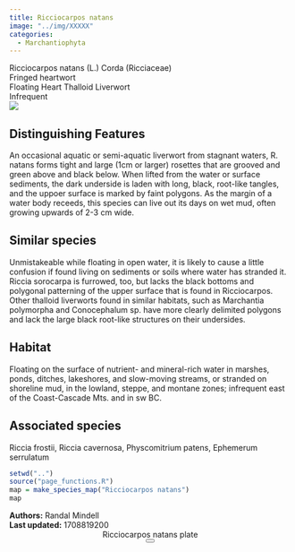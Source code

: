 ```yaml
---
title: Ricciocarpos natans
image: "../img/XXXXX"
categories:
  - Marchantiophyta
---
```


<div class="info-panel">
 <div class="info-top">
  <div class="taxon-scientific"><span class="taxon-name">Ricciocarpos natans</span> <span class="taxon-authority">(L.) Corda</span> <span class="taxon-family">(Ricciaceae)</span></div>
  <div class="taxon-common">Fringed heartwort</div>
 </div>
 <div class="info-bottom">
  <div class="taxon-qnd">Floating Heart Thalloid Liverwort</div>
  <div class="taxon-abundance">Infrequent</div>
 </div>
</div>
<div class="imerss-content-frame">
 <div class="imerss-image-header">
  <div class="imerss-image-holder imerss-column-left" data-toggle="tooltip" style="background-image: url(../img/XXXXX)" title="XXXXX">
  </div>

  <div class="imerss-image-holder imerss-column-right" data-toggle="tooltip" style="background-image: url(../img/XXXXX)" title="XXXXX">
  </div>
 
 </div>
 <div class="imerss-content-lower">
  <div class="imerss-column-left">
  <div class="tab-microscope" data-micromodal-trigger="modal-plate">
  <img src="../img/bryo guide microscope.png"/>
  </div>

<h2>Distinguishing Features</h2>

An occasional aquatic or semi-aquatic liverwort from stagnant waters, R. natans forms tight and large (1cm or larger) rosettes that are grooved and green above and black below. When lifted from the water or surface sediments, the dark underside is laden with long, black, root-like tangles, and the uppoer surface is marked by faint polygons. As the margin of a water body receeds, this species can live out its days on wet mud, often growing upwards of 2-3 cm wide.

<h2>Similar species</h2>

Unmistakeable while floating in open water, it is likely to cause a little confusion if found living on sediments or soils where water has stranded it. Riccia sorocarpa is furrowed, too, but lacks the black bottoms and polygonal patterning of the upper surface that is found in Ricciocarpos. Other thalloid liverworts found in similar habitats, such as Marchantia polymorpha and Conocephalum sp. have more clearly delimited polygons and lack the large black root-like structures on their undersides.

<h2>Habitat</h2>

Floating on the surface of nutrient- and mineral-rich water in marshes, ponds, ditches, lakeshores, and slow-moving streams, or stranded on shoreline mud, in the lowland, steppe, and montane zones; infrequent east of the Coast-Cascade Mts. and in sw BC.

<h2>Associated species</h2>

Riccia frostii, Riccia cavernosa, Physcomitrium patens, Ephemerum serrulatum
</div>

<div class="imerss-column-right">

<div class="imerss-image-holder imerss-column-right" data-toggle="tooltip" style="background-image: url(../img/XXXXX)" title="XXXXX">
</div>

<div class="imerss-map-holder">
```r
setwd("..")
source("page_functions.R")
map = make_species_map("Ricciocarpos natans")
map
```
</div>

</div>

</div>
</div>

<div class="taxon-footer">
 <div class="taxon-authors"><b>Authors:</b> <span>Randal Mindell</span></div>
 <div class="taxon-update"><b>Last updated:</b> <span>1708819200</span></div>
</div>

<div class="modal micromodal-slide" id="modal-plate" aria-hidden="true">
 <div class="modal__overlay" tabindex="-1" data-micromodal-close>
  <div class="modal__container" role="dialog" aria-modal="true" aria-labelledby="modal-plate-title" >
   <header class="modal__header">
   <div class="modal__title" id="modal-plate-title">
  Ricciocarpos natans plate
   </div>
   <button class="modal__close" aria-label="Close" data-micromodal-close></button>
   </header>
  <div class="modal__content" id="modal-plate-content">
   <div class="imerss-image-holder" data-toggle="tooltip" style="background-image: url(../img/XXXXX)" title="XXXXX">
  </div>
  </div>
  </div>
 </div>
</div>

<script src="../js/micromodal.min.js"></script>
<link href="../css/style-taxon.css" rel="stylesheet">
<link href="../css/micromodal.css" rel="stylesheet">

<script>
MicroModal.init();
</script>

